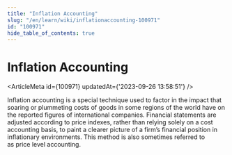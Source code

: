 ```yaml
---
title: "Inflation Accounting"
slug: "/en/learn/wiki/inflationaccounting-100971"
id: "100971"
hide_table_of_contents: true
---
```



# Inflation Accounting

<ArticleMeta id={100971} updatedAt={'2023-09-26 13:58:51'} />
<div className='border-solid border-b border-t-0 my-4 border-[var(--ifm-color-gray-300)]' />

Inflation accounting is a special technique used to factor in the impact that soaring or plummeting costs of goods in some regions of the world have on the reported figures of international companies. Financial statements are adjusted according to price indexes, rather than relying solely on a cost accounting basis, to paint a clearer picture of a firm’s financial position in inflationary environments. This method is also sometimes referred to as price level accounting.
